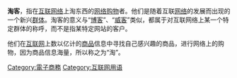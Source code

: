 {{expand|time=2010-03-25T10:53:13+00:00}}
{{notability unreferenced|time=2010-04-27T17:35:35+00:00}}
'''淘客'''，指在[[互联网络|互联网络]]上淘东西的[[网络购物|网络购物]]者。他们是随着互联[[网络|网络]]的发展而出现的一个新兴[[群体|群体]]。淘客的意义与“[[博客|博客]]”、“[[威客|威客]]”类似，都属于对互联网络上某一个特定群体的称呼，而不是指某特定网站的客户。

他们在[[互联网|互联网]]上数以亿计的[[商品|商品]]信息中寻找自己感兴趣的商品，进行网络上的购物，因为商品信息海量，所以称之为“淘”。

[[Category:電子商務|Category:電子商務]]
[[Category:互联网用语|Category:互联网用语]]